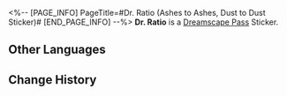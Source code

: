 <%-- [PAGE_INFO]
PageTitle=#Dr. Ratio (Ashes to Ashes, Dust to Dust Sticker)#
[END_PAGE_INFO] --%>
{{Stub|Location information}}
{{Item Infobox
|title       = Dr. Ratio
|id          = 225006
|image       = Dreamscape Pass Sticker Dr. Ratio (Ashes to Ashes, Dust to Dust Sticker).png{{subst:void|<!--$UPLOAD:<<SpriteOutput/TravelBrochure/StickFigures/225006.png>-<Dreamscape Pass Sticker Dr. Ratio (Ashes to Ashes, Dust to Dust Sticker).png>-<Item Icons>>-->}}
|type        = Dreamscape Pass Sticker
|type2       = Ashes to Ashes, Dust to Dust Stickers
|invCategory = 
|rarity      = 4
|effect      = 
|description = Digital stickers that can be used to decorate the pages of the Dreamtour Handbook. They come in many different styles.
|source1     = [[Unlocked by Default]]
}}
{{Description|I'm just doing what a supporting character should do.}}
'''Dr. Ratio''' is a [[Dreamscape Pass]] Sticker.

==Other Languages==
{{Other Languages
|en   = Dr. Ratio
|zhs  = 真理医生
|zht  = 真理醫生
|ja   = Dr.レイシオ
|ko   = Dr. 레이시오
|es   = Dr. Ratio
|fr   = Dr Ratio
|ru   = Доктор Рацио
|th   = Dr. Ratio
|vi   = Dr. Ratio
|de   = Dr. Wahrheit
|id   = Dr. Ratio
|pt   = Dr. Ratio
}}

==Change History==
{{Change History|2.3}}